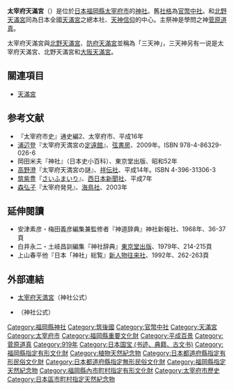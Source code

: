 {{日本神社
| name = 太宰府天滿宮
| img = File:Dazaihu keinai.jpg
| img_capt = 本殿
| image_width = 250px
| nihongo = 太宰府天満宮
| hiragana = だざいふてんまんぐう
| romaji = Dazaifu Tenmangū
| location = [[福岡縣|福岡縣]][[太宰府市|太宰府市]]宰府4-7-1
| god = [[菅原道真|菅原道真]]
| type = [[官幣中社|官幣中社]]
| struct = [[兩流造|兩流造]]
| open_year = [[延喜|延喜]]19年（919年）
| cere_date = 9月21日─25日
|}}
{{japanese|japanese=大宰府天満宮|kana=だいざいふ てんまんぐう|romaji=Dazaifu Tenman-gū}}
{{神道}}

'''太宰府天滿宮'''（{{lang-ja|太宰府天満宮}}）是位於[[日本|日本]][[福岡縣|福岡縣]][[太宰府市|太宰府市]]的[[神社|神社]]。舊[[社格|社格]]為[[官幣中社|官幣中社]]。和[[北野天滿宮|北野天滿宮]]同為日本全國[[天滿宮|天滿宮]]之總本社、[[天神信仰|天神信仰]]的中心。主祭神是學問之神[[菅原道真|菅原道真]]。

太宰府天滿宮與[[北野天滿宮|北野天滿宮]]、[[防府天滿宮|防府天滿宮]]並稱為「三天神」，三天神另有一说是太宰府天滿宮、北野天滿宮和[[大阪天滿宮|大阪天滿宮]]。

== 關連項目 ==
*[[天滿宮|天滿宮]]

==参考文献==
{{refbegin}}
*『太宰府市史』通史編2、太宰府市、平成16年
*[[浦辺登|浦辺登]]『太宰府天満宮の[[定遠館|定遠館]]』、[[弦書房|弦書房]]、2009年。ISBN 978-4-86329-026-6
*岡田米夫『神社』（日本史小百科）、東京堂出版、昭和52年
*[[高野澄|高野澄]]『太宰府天満宮の謎』、[[祥伝社|祥伝社]]、平成14年。ISBN 4-396-31306-3
*[[筑紫豊|筑紫豊]]『[[さいふまいり|さいふまいり]]』、[[西日本新聞社|西日本新聞社]]、平成7年
*[[森弘子|森弘子]]『太宰府発見』、[[海鳥社|海鳥社]]、2003年
{{refend}}

== 延伸閱讀 ==
{{refbegin}}
* 安津素彦・梅田義彦編集兼監修者『神道辞典』神社新報社、1968年、36-37頁
* 白井永二・土岐昌訓編集『神社辞典』[[東京堂出版|東京堂出版]]、1979年、214-215頁
* 上山春平他『日本「神社」総覧』[[新人物往来社|新人物往来社]]、1992年、262-263頁
{{refend}}

== 外部連結 ==
{{Commons+cat|Dazaifu_Tenman-gū|太宰府天滿宮|Dazaifu_Tenman-gū}}
*[http://www.dazaifutenmangu.or.jp/ 太宰府天満宮]{{Wayback|url=http://www.dazaifutenmangu.or.jp/ |date=20100113100921 }}（神社公式）
* {{Instagram|dazaifutenmangu|太宰府天満宮}} （神社公式）

{{Normdaten}}
{{coord|33|31|17|N|130|32|06|E|region:JP-40_type:landmark|display=title|name=太宰府天滿宮}}

{{近代社格制度}}

[[Category:福岡縣神社|Category:福岡縣神社]]
[[Category:筑後國|Category:筑後國]]
[[Category:官幣中社|Category:官幣中社]]
[[Category:天滿宮|Category:天滿宮]]
[[Category:太宰府市|Category:太宰府市]]
[[Category:福岡縣重要文化財|Category:福岡縣重要文化財]]
[[Category:平成百景|Category:平成百景]]
[[Category:菅原道真|Category:菅原道真]]
[[Category:919年|Category:919年]]
[[Category:日本国宝_(书迹、典籍、古文书)|Category:日本国宝 (书迹、典籍、古文书)]]
[[Category:福岡縣指定有形文化財|Category:福岡縣指定有形文化財]]
[[Category:植物天然紀念物|Category:植物天然紀念物]]
[[Category:日本都道府縣指定有形民俗文化財|Category:日本都道府縣指定有形民俗文化財]]
[[Category:日本都道府縣指定無形民俗文化財|Category:日本都道府縣指定無形民俗文化財]]
[[Category:福岡縣指定天然紀念物|Category:福岡縣指定天然紀念物]]
[[Category:福岡縣內市町村指定有形文化財|Category:福岡縣內市町村指定有形文化財]]
[[Category:太宰府市歷史|Category:太宰府市歷史]]
[[Category:日本區市町村指定天然紀念物|Category:日本區市町村指定天然紀念物]]